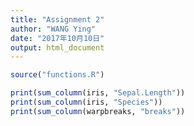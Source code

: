 ```yaml
---
title: "Assignment 2"
author: "WANG Ying"
date: "2017年10月10日"
output: html_document
---
```


```r
source("functions.R")
```


```r
print(sum_column(iris, "Sepal.Length"))
print(sum_column(iris, "Species"))
print(sum_column(warpbreaks, "breaks"))

```














